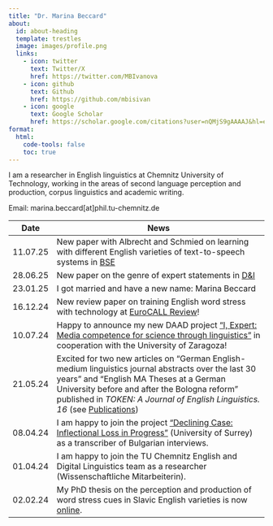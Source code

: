 ```yaml
---
title: "Dr. Marina Beccard"
about:
  id: about-heading
  template: trestles
  image: images/profile.png
  links:
    - icon: twitter
      text: Twitter/X
      href: https://twitter.com/MBIvanova
    - icon: github
      text: Github
      href: https://github.com/mbisivan
    - icon: google
      text: Google Scholar
      href: https://scholar.google.com/citations?user=nQMjS9gAAAAJ&hl=en
format:
  html:
    code-tools: false
    toc: true
---
```


:::{#about-heading}

I am a researcher in English linguistics at Chemnitz University of Technology, working in the areas of second language perception and production, corpus linguistics and academic writing. 

Email: marina.beccard[at]phil.tu-chemnitz.de

| Date       | News                                                                                                                                                                                                                                                                          |
|------------|--------------------------------------------------------------------------------------------------------------------------------------------------------------------------------------------------------------------------------------------------------------------------------|
| 11.07.25   | New paper with Albrecht and Schmied on learning with different English varieties of text-to-speech systems in <a href="https://doi.org/10.5817/BSE2024-2-1">BSE</a>                  |
| 28.06.25   | New paper on the genre of expert statements in <a href="https://doi.org/10.5817/DI2025-1-58">D&I</a>                  |
| 23.01.25   | I got married and have a new name: Marina Beccard                  |
| 16.12.24   | New review paper on training English word stress with technology at <a href="https://doi.org/10.4995/eurocall.2024.20400" target="_blank">EuroCALL Review</a>!                 |
| 10.07.24   | Happy to announce my new DAAD project <a href="https://www.tu-chemnitz.de/phil/english/sections/edling/research/scicom.php" target="_blank">"I, Expert: Media competence for science through linguistics"</a> in cooperation with the University of Zaragoza!                 |
| 21.05.24   | Excited for two new articles on "German English-medium linguistics journal abstracts over the last 30 years" and "English MA Theses at a German University before and after the Bologna reform" published in *TOKEN: A Journal of English Linguistics. 16*  (see <a href="https://mbisivan.github.io/pages/publications.html" target="_blank">Publications</a>) |
| 08.04.24   | I am happy to join the project <a href="https://www.smg.surrey.ac.uk/projects/declining-case-inflectional-loss-in-progress/" target="_blank">"Declining Case: Inflectional Loss in Progress"</a> (University of Surrey) as a transcriber of Bulgarian interviews.              |
| 01.04.24   | I am happy to join the TU Chemnitz English and Digital Linguistics team as a researcher (Wissenschaftliche Mitarbeiterin).                                                                                                                                                    |
| 02.02.24   | My PhD thesis on the perception and production of word stress cues in Slavic English varieties is now <a href="https://nbn-resolving.org/urn:nbn:de:bsz:ch1-qucosa2-892831" target="_blank">online</a>.                                                                        |



:::